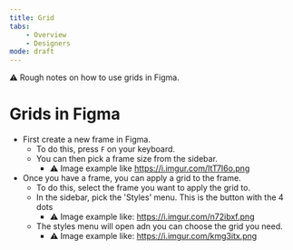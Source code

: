 ```yaml
---
title: Grid
tabs:
    - Overview
    - Designers
mode: draft
---
```



:warning: Rough notes on how to use grids in Figma. 


# Grids in Figma

* First create a new frame in Figma. 
    * To do this, press `F` on your keyboard. 
    * You can then pick a frame size from the sidebar. 
        * :warning: Image example like https://i.imgur.com/ltT7I6o.png 
* Once you have a frame, you can apply a grid to the frame. 
    * To do this, select the frame you want to apply the grid to. 
    * In the sidebar, pick the 'Styles' menu. This is the button with the 4 dots
        * :warning: Image example like: https://i.imgur.com/n72ibxf.png 
    * The styles menu will open adn you can choose the grid you need.
        * :warning: Image example like: https://i.imgur.com/kmg3itx.png 
